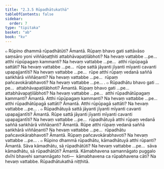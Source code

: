 ```yaml
---
title: "2.3.5 Rūpadhātukathā"
tableOfContents: false
sidebar:
  order: 7
type: "tipitaka"
basket: "ab"
book: "kv"
---
```



<DynamicBreadcrumb />

<Division number="515" book="kv" bookNo="32" page="275">

<Paragraph number="1754" book="kv">
๐ Rūpino dhammā rūpadhātūti? Āmantā. Rūpaṃ bhavo gati sattāvāso saṃsāro yoni viññāṇaṭṭhiti attabhāvapaṭilābhoti? Na hevaṃ vattabbe …pe…  atthi rūpūpagaṃ kammanti? Na hevaṃ vattabbe …pe…  atthi rūpūpagā sattāti? Na hevaṃ vattabbe …pe…  rūpe sattā jāyanti jīyanti mīyanti cavanti upapajjantīti? Na hevaṃ vattabbe …pe…  rūpe atthi rūpaṃ vedanā saññā saṅkhārā viññāṇanti? Na hevaṃ vattabbe …pe…  rūpaṃ pañcavokārabhavoti? Na hevaṃ vattabbe …pe… .
</Paragraph>

<Paragraph number="1755" book="kv">
๐ Rūpadhātu bhavo gati …pe…  attabhāvapaṭilābhoti? Āmantā. Rūpaṃ bhavo gati …pe…  attabhāvapaṭilābhoti? Na hevaṃ vattabbe …pe…  atthi rūpadhātūpagaṃ kammanti? Āmantā. Atthi rūpūpagaṃ kammanti? Na hevaṃ vattabbe …pe…  atthi rūpadhātūpagā sattāti? Āmantā. Atthi rūpūpagā sattāti? Na hevaṃ vattabbe …pe… .
</Paragraph>

<Paragraph number="1756" book="kv">
๐ Rūpadhātuyā sattā jāyanti jīyanti mīyanti cavanti upapajjantīti? Āmantā. Rūpe sattā jāyanti jīyanti mīyanti cavanti upapajjantīti? Na hevaṃ vattabbe …pe…  rūpadhātuyā atthi rūpaṃ vedanā saññā saṅkhārā viññāṇanti? Āmantā. Rūpe atthi rūpaṃ vedanā saññā saṅkhārā viññāṇanti? Na hevaṃ vattabbe …pe…  rūpadhātu pañcavokārabhavoti? Āmantā. Rūpaṃ pañcavokārabhavoti? Na hevaṃ vattabbe …pe… .
</Paragraph>

</Division>
<Division number="516" book="kv" bookNo="32" page="276">

<Paragraph number="1757" book="kv">
๐ Rūpino dhammā rūpadhātu, kāmadhātuyā atthi rūpanti? Āmantā. Sāva kāmadhātu, sā rūpadhātūti? Na hevaṃ vattabbe …pe…  sāva kāmadhātu, sā rūpadhātūti? Āmantā. Kāmabhavena samannāgato puggalo dvīhi bhavehi samannāgato hoti—  kāmabhavena ca rūpabhavena cāti? Na hevaṃ vattabbe.

</Paragraph>
</Division>

<Paragraph number="1758" type="center" book="kv">
Rūpadhātukathā niṭṭhitā.
</Paragraph>